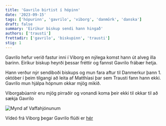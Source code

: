 ```yaml
---
title: 'Gavrilo birtist í hópinn'
date: '2023-09-15'
tags: ['hópurinn', 'gavrilo', 'viborg', 'danmörk', 'danska']
draft: false
summary: 'Eiríkur biskup sendi hann hingað'
authors: ['trausti']
frettadir: ['gavrilo', 'biskupinn', 'trausti']
stig: 1
---
```


Gavrilo hefur verið fastur inni í Viborg en nýlega komst hann út alveg illa barinn.
Eiríkur biskup heyrði þessar fréttir og fannst Gavrilo frábær hetja.

Hann verður nýr sendiboði biskups og mun fara aftur til Danmerkur þann 1. október í þeim tilgangi að leita af Matthíasi þar sem Trausti fann hann ekki.
Gavrilo mun hjálpa hópnum okkar mjög mikið.

Viborgabúarnir eru mjög pirraðir og vonandi koma þeir ekki til okkar til að sækja Gavrilo

![Mynd af Vaffahjónunum](/static/images/verkefni/Vaffarnir.jpg)

Vídeó frá Viborg þegar Gavrilo flúði er [hér](/verkefni/gavrilo-i-viborg)
